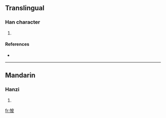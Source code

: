 ==Translingual==

===Han character===
{{Han char|rn=61|rad=心|as=05|sn=8|four=|canj=心木竹水 (PDHE)}}

# {{defn|Han|sort=心05}}

====References====
* {{Han ref|kx=0383.010|dkj=10500|dj=0712.180|hdz=42288.090|uh=6036|ud=24630}}

----

==Mandarin==

===Hanzi===
{{cmn-hanzi|pin=[[pī]] ([[pi1]])|wg=p'i<sup>1</sup>}}

# {{defn|Mandarin|sort=心05}}

[[fr:怶]]